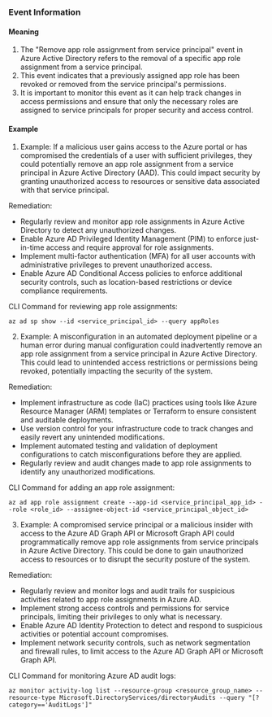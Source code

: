 
### Event Information

#### Meaning

1. The "Remove app role assignment from service principal" event in Azure Active Directory refers to the removal of a specific app role assignment from a service principal.
2. This event indicates that a previously assigned app role has been revoked or removed from the service principal's permissions.
3. It is important to monitor this event as it can help track changes in access permissions and ensure that only the necessary roles are assigned to service principals for proper security and access control.

#### Example

1. Example: If a malicious user gains access to the Azure portal or has compromised the credentials of a user with sufficient privileges, they could potentially remove an app role assignment from a service principal in Azure Active Directory (AAD). This could impact security by granting unauthorized access to resources or sensitive data associated with that service principal.

Remediation:
- Regularly review and monitor app role assignments in Azure Active Directory to detect any unauthorized changes.
- Enable Azure AD Privileged Identity Management (PIM) to enforce just-in-time access and require approval for role assignments.
- Implement multi-factor authentication (MFA) for all user accounts with administrative privileges to prevent unauthorized access.
- Enable Azure AD Conditional Access policies to enforce additional security controls, such as location-based restrictions or device compliance requirements.

CLI Command for reviewing app role assignments:
```
az ad sp show --id <service_principal_id> --query appRoles
```

2. Example: A misconfiguration in an automated deployment pipeline or a human error during manual configuration could inadvertently remove an app role assignment from a service principal in Azure Active Directory. This could lead to unintended access restrictions or permissions being revoked, potentially impacting the security of the system.

Remediation:
- Implement infrastructure as code (IaC) practices using tools like Azure Resource Manager (ARM) templates or Terraform to ensure consistent and auditable deployments.
- Use version control for your infrastructure code to track changes and easily revert any unintended modifications.
- Implement automated testing and validation of deployment configurations to catch misconfigurations before they are applied.
- Regularly review and audit changes made to app role assignments to identify any unauthorized modifications.

CLI Command for adding an app role assignment:
```
az ad app role assignment create --app-id <service_principal_app_id> --role <role_id> --assignee-object-id <service_principal_object_id>
```

3. Example: A compromised service principal or a malicious insider with access to the Azure AD Graph API or Microsoft Graph API could programmatically remove app role assignments from service principals in Azure Active Directory. This could be done to gain unauthorized access to resources or to disrupt the security posture of the system.

Remediation:
- Regularly review and monitor logs and audit trails for suspicious activities related to app role assignments in Azure AD.
- Implement strong access controls and permissions for service principals, limiting their privileges to only what is necessary.
- Enable Azure AD Identity Protection to detect and respond to suspicious activities or potential account compromises.
- Implement network security controls, such as network segmentation and firewall rules, to limit access to the Azure AD Graph API or Microsoft Graph API.

CLI Command for monitoring Azure AD audit logs:
```
az monitor activity-log list --resource-group <resource_group_name> --resource-type Microsoft.DirectoryServices/directoryAudits --query "[?category=='AuditLogs']"
```

